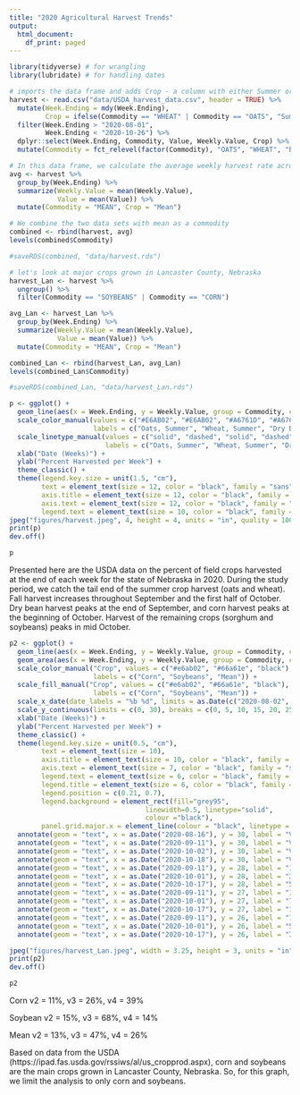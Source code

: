 ```yaml
---
title: "2020 Agricultural Harvest Trends"
output:
  html_document:
    df_print: paged
---
```


```r
library(tidyverse) # for wrangling
library(lubridate) # for handling dates
```

```r
# imports the data frame and adds Crop - a column with either Summer or Fall depending on the time of year the harvest occurs; we narrowed the results to only include the dates of the study
harvest <- read.csv("data/USDA_harvest_data.csv", header = TRUE) %>% 
  mutate(Week.Ending = mdy(Week.Ending),
         Crop = ifelse(Commodity == "WHEAT" | Commodity == "OATS", "Summer", "Fall")) %>% 
  filter(Week.Ending > "2020-08-01",
         Week.Ending < "2020-10-26") %>% 
  dplyr::select(Week.Ending, Commodity, Value, Weekly.Value, Crop) %>% 
  mutate(Commodity = fct_relevel(factor(Commodity), "OATS", "WHEAT", "BEANS", "CORN", "SORGHUM", "SOYBEANS"))

# In this data frame, we calculate the average weekly harvest rate across the commodities
avg <- harvest %>% 
  group_by(Week.Ending) %>% 
  summarize(Weekly.Value = mean(Weekly.Value),
            Value = mean(Value)) %>% 
  mutate(Commodity = "MEAN", Crop = "Mean") 

# We combine the two data sets with mean as a commodity
combined <- rbind(harvest, avg)
levels(combined$Commodity)

#saveRDS(combined, "data/harvest.rds")

# let's look at major crops grown in Lancaster County, Nebraska
harvest_Lan <- harvest %>% 
  ungroup() %>% 
  filter(Commodity == "SOYBEANS" | Commodity == "CORN")

avg_Lan <- harvest_Lan %>% 
  group_by(Week.Ending) %>% 
  summarize(Weekly.Value = mean(Weekly.Value),
            Value = mean(Value)) %>% 
  mutate(Commodity = "MEAN", Crop = "Mean") 

combined_Lan <- rbind(harvest_Lan, avg_Lan)
levels(combined_Lan$Commodity)

#saveRDS(combined_Lan, "data/harvest_Lan.rds")
```

```r
p <- ggplot() +
  geom_line(aes(x = Week.Ending, y = Weekly.Value, group = Commodity, color = Commodity, linetype = Commodity), data = combined, linewidth = 1, alpha = 1) +
  scale_color_manual(values = c("#E6AB02", "#E6AB02", "#A6761D", "#A6761D", "#A6761D", "#A6761D", "black"), 
                     labels = c("Oats, Summer", "Wheat, Summer", "Dry Beans, Fall", "Corn, Fall","Sorghum, Fall", "Soybeans, Fall", "Mean")) +
  scale_linetype_manual(values = c("solid", "dashed", "solid", "dashed", "dotted", "twodash", "solid"), 
                        labels = c("Oats, Summer", "Wheat, Summer", "Dry Beans, Fall", "Corn, Fall", "Sorghum, Fall", "Soybeans, Fall", "Mean")) +
  xlab("Date (Weeks)") +
  ylab("Percent Harvested per Week") +
  theme_classic() +
  theme(legend.key.size = unit(1.5, "cm"),
        text = element_text(size = 12, color = "black", family = "sans"),
        axis.title = element_text(size = 12, color = "black", family = "sans"),
        axis.text = element_text(size = 12, color = "black", family = "sans"),
        legend.text = element_text(size = 10, color = "black", family = "sans"))
jpeg("figures/harvest.jpeg", 4, height = 4, units = "in", quality = 100, res = 300)
print(p)
dev.off()

p
```

Presented here are the USDA data on the percent of field crops harvested at the end of each week for the state of Nebraska in 2020. During the study period, we catch the tail end of the summer crop harvest (oats and wheat). Fall harvest increases throughout September and the first half of October. Dry bean harvest peaks at the end of September, and corn harvest peaks at the beginning of October. Harvest of the remaining crops (sorghum and soybeans) peaks in mid October. 

```r
p2 <- ggplot() +
  geom_line(aes(x = Week.Ending, y = Weekly.Value, group = Commodity, color = Commodity), data = combined_Lan, linewidth = 1, alpha = 1) +
  geom_area(aes(x = Week.Ending, y = Weekly.Value, group = Commodity, color = Commodity, fill = Commodity), data = combined_Lan, alpha = 0.5, position = 'identity') +
  scale_color_manual("Crop", values = c("#e6ab02", "#66a61e", "black"), 
                     labels = c("Corn", "Soybeans", "Mean")) +
  scale_fill_manual("Crop", values = c("#e6ab02", "#66a61e", "black"), 
                     labels = c("Corn", "Soybeans", "Mean")) +
  scale_x_date(date_labels = "%b %d", limits = as.Date(c("2020-08-02", "2020-10-25")), breaks = as.Date(c("2020-08-03", "2020-08-31", "2020-09-22", "2020-10-12", "2020-10-23"))) +
  scale_y_continuous(limits = c(0, 30), breaks = c(0, 5, 10, 15, 20, 25, 30)) +
  xlab("Date (Weeks)") +
  ylab("Percent Harvested per Week") +
  theme_classic() +
  theme(legend.key.size = unit(0.5, "cm"),
        text = element_text(size = 10), 
        axis.title = element_text(size = 10, color = "black", family = "sans"),
        axis.text = element_text(size = 7, color = "black", family = "sans"),
        legend.text = element_text(size = 6, color = "black", family = "sans"),
        legend.title = element_text(size = 6, color = "black", family = "sans"),
        legend.position = c(0.21, 0.7),
        legend.background = element_rect(fill="grey95",
                                  linewidth=0.5, linetype="solid", 
                                  colour ="black"),
        panel.grid.major.x = element_line(colour = "black", linetype = "dashed", size = 0.1)) +
  annotate(geom = "text", x = as.Date("2020-08-16"), y = 30, label = "Visit 1", color = "black", size = 3) +
  annotate(geom = "text", x = as.Date("2020-09-11"), y = 30, label = "Visit 2", color = "black", size = 3) +
  annotate(geom = "text", x = as.Date("2020-10-02"), y = 30, label = "Visit 3", color = "black", size = 3) +
  annotate(geom = "text", x = as.Date("2020-10-18"), y = 30, label = "Visit 4", color = "black", size = 3) +
  annotate(geom = "text", x = as.Date("2020-09-11"), y = 28, label = "15%", color = "#e6ab02", size = 2) +
  annotate(geom = "text", x = as.Date("2020-10-01"), y = 28, label = "34%", color = "#e6ab02", size = 2) +
  annotate(geom = "text", x = as.Date("2020-10-17"), y = 28, label = "51%", color = "#e6ab02", size = 2) +
  annotate(geom = "text", x = as.Date("2020-09-11"), y = 27, label = "16%", color = "#66a61e", size = 2) +
  annotate(geom = "text", x = as.Date("2020-10-01"), y = 27, label = "70%", color = "#66a61e", size = 2) +
  annotate(geom = "text", x = as.Date("2020-10-17"), y = 27, label = "14%", color = "#66a61e", size = 2) +
  annotate(geom = "text", x = as.Date("2020-09-11"), y = 26, label = "15%", color = "black", size = 2) +
  annotate(geom = "text", x = as.Date("2020-10-01"), y = 26, label = "55%", color = "black", size = 2) +
  annotate(geom = "text", x = as.Date("2020-10-17"), y = 26, label = "30%", color = "black", size = 2)

jpeg("figures/harvest_Lan.jpeg", width = 3.25, height = 3, units = "in", quality = 100, res = 300)
print(p2)
dev.off()

p2
```

Corn v2 = 11%, v3 = 26%, v4 = 39%

Soybean v2 = 15%, v3 = 68%, v4 = 14%

Mean v2 = 13%, v3 = 47%, v4 = 26%

Based on data from the USDA (https://ipad.fas.usda.gov/rssiws/al/us_cropprod.aspx), corn and soybeans are the main crops grown in Lancaster County, Nebraska. So, for this graph, we limit the analysis to only corn and soybeans. 